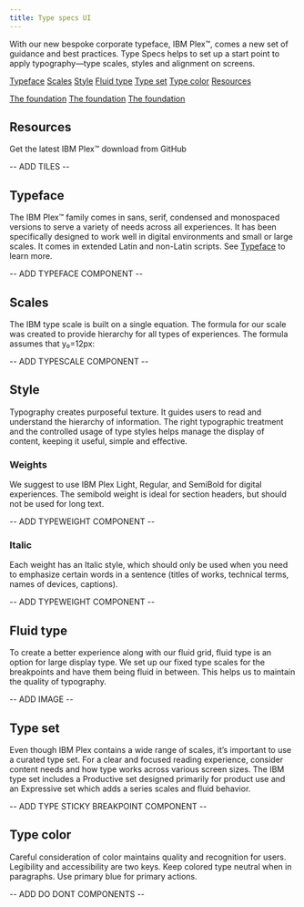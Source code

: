 ```yaml
---
title: Type specs UI
---
```



<PageDescription>
With our new bespoke corporate typeface, IBM Plex™, comes a new set of guidance and best practices. Type Specs helps to set up a start point to apply typography—type scales, styles and alignment on screens.
</PageDescription>

[Typeface](#)
[Scales](#)
[Style](#)
[Fluid type](#)
[Type set](#)
[Type color](#)
[Resources](#)

<AnchorLinks>
  <a href="#">The foundation</a>
  <a href="#">The foundation</a>
  <a href="#">The foundation</a>
</AnchorLinks>

## Resources

Get the latest IBM Plex™ download from GitHub

-- ADD TILES --

## Typeface

The IBM Plex™ family comes in sans, serif, condensed and monospaced versions to serve a variety of needs across all experiences. It has been specifically designed to work well in digital environments and small or large scales. It comes in extended Latin and non-Latin scripts. See [Typeface](https://www.ibm.com/elements/typeface/) to learn more.

-- ADD TYPEFACE COMPONENT --

## Scales

The IBM type scale is built on a single equation. The formula for our scale was created to provide hierarchy for all types of experiences. The formula assumes that y₀=12px:

-- ADD TYPESCALE COMPONENT --

## Style

Typography creates purposeful texture. It guides users to read and understand the hierarchy of information. The right typographic treatment and the controlled usage of type styles helps manage the display of content, keeping it useful, simple and effective.

### Weights

We suggest to use IBM Plex Light, Regular, and SemiBold for digital experiences. The semibold weight is ideal for section headers, but should not be used for long text.

-- ADD TYPEWEIGHT COMPONENT --

### Italic

Each weight has an Italic style, which should only be used when you need to emphasize certain words in a sentence (titles of works, technical terms, names of devices, captions).

-- ADD TYPEWEIGHT COMPONENT --

## Fluid type

To create a better experience along with our fluid grid, fluid type is an option for large display type. We set up our fixed type scales for the breakpoints and have them being fluid in between. This helps us to maintain the quality of typography.

-- ADD IMAGE --

## Type set

Even though IBM Plex contains a wide range of scales, it’s important to use a curated type set. For a clear and focused reading experience, consider content needs and how type works across various screen sizes. The IBM type set includes a Productive set designed primarily for product use and an Expressive set which adds a series scales and fluid behavior.

-- ADD TYPE STICKY BREAKPOINT COMPONENT --

## Type color

Careful consideration of color maintains quality and recognition for users. Legibility and accessibility are two keys. Keep colored type neutral when in paragraphs. Use primary blue for primary actions.

-- ADD DO DONT COMPONENTS --
